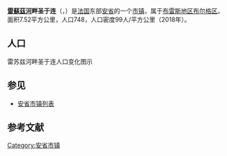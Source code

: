 {{FNC}}
{{noteTA|G1=法国地名}}
{{Infobox French commune
|name                    = 雷苏兹河畔圣于连
|native name             = Saint-Julien-sur-Reyssouze
|arrondissement          = [[布雷斯地区布尔格区|布雷斯地区布尔格区]]
}}
'''[[雷蘇茲河|雷蘇茲河]]畔圣于连'''（{{lang-fr|Saint-Julien-sur-Reyssouze}}，{{IPA-fr|sɛ̃ ʒyljɛ̃ syʁ ʁɛsuz}}）是[[法国|法国]]东部[[安省_(法國)|安省]]的一个[[市镇_(法国)|市镇]]，属于[[布雷斯地区布尔格区|布雷斯地区布尔格区]]。面积7.52平方公里，人口748，人口密度99人/平方公里（2018年）。

== 人口 ==
雷苏兹河畔圣于连人口变化图示
{{French Commune Population|01367}}

==参见==
*[[安省市镇列表|安省市镇列表]]

== 参考文献 ==
{{reflist}}

{{安省市鎮}}
[[Category:安省市镇|Category:安省市镇]]